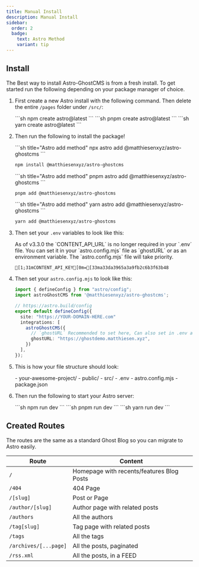 ```yaml
---
title: Manual Install
description: Manual Install
sidebar:
  order: 2
  badge: 
    text: Astro Method
    variant: tip
---
```


<MXYZIntegration 
    title="@matthiesenxyz/astro-ghostcms" 
    githubIntegrationURL='https://github.com/MatthiesenXYZ/astro-ghostcms/tree/main/packages/astro-ghostcms/'
    gitlabIntegrationURL='https://gitlab.com/matthiesenxyz/astro-ghostcms/-/tree/main/packages/astro-ghostcms?ref_type=heads'
    />

## Install

The Best way to install Astro-GhostCMS is from a fresh install.  To get started run the following depending on your package manager of choice.

<Steps>

1. First create a new Astro install with the following command. Then delete the entire `/pages` folder under `/src/`:

   <Tabs>
   <TabItem label="npm" icon="seti:npm">
   ```sh
   npm create astro@latest
   ```
   </TabItem>
   <TabItem label="pnpm" icon="pnpm">
   ```sh
   pnpm create astro@latest
   ```
   </TabItem>
   <TabItem label="yarn" icon="seti:yarn">
   ```sh
   yarn create astro@latest
   ```
   </TabItem>
   </Tabs>

2. Then run the following to install the package!

   <Tabs>
   <TabItem label="npm" icon="seti:npm">
   ```sh title="Astro add method"
   npx astro add @matthiesenxyz/astro-ghostcms
   ```

   ```sh title="Manual pkg Install"
   npm install @matthiesenxyz/astro-ghostcms
   ```
   </TabItem>
   <TabItem label="pnpm" icon="pnpm">
   ```sh title="Astro add method"
   pnpm astro add @matthiesenxyz/astro-ghostcms
   ```
   
   ```sh title="Manual pkg Install"
   pnpm add @matthiesenxyz/astro-ghostcms
   ```
   </TabItem>
   <TabItem label="yarn" icon="seti:yarn">
   ```sh title="Astro add method"
   yarn astro add @matthiesenxyz/astro-ghostcms
   ```
   
   ```sh title="Manual pkg Install"
   yarn add @matthiesenxyz/astro-ghostcms
   ```
   </TabItem>
   </Tabs>

3. Then set your `.env` variables to look like this:

   <Aside> As of v3.3.0 the `CONTENT_API_URL` is no longer required in your `.env` file.  You can set it in your `astro.config.mjs` file as `ghostURL` or as an environment variable.  The `astro.config.mjs` file will take priority. </Aside>

   ```ansi frame="code" title=".env"
   [1;31mCONTENT_API_KEY[0m=[33ma33da3965a3a9fb2c6b3f63b48
   ```

4. Then set your `astro.config.mjs` to look like this:

   ```ts frame="code" title="astro.config.mjs" wrap
   import { defineConfig } from "astro/config";
   import astroGhostCMS from '@matthiesenxyz/astro-ghostcms';

   // https://astro.build/config
   export default defineConfig({
     site: "https://YOUR-DOMAIN-HERE.com"
     integrations: [
       astroGhostCMS({
         // `ghostURL` Recommended to set here, Can also set in .env as CONTENT_API_URL
         ghostURL: "https://ghostdemo.matthiesen.xyz", 
       })
     ],
   });
   ```

5. This is how your file structure should look:

   <FileTree>
   - your-awesome-project/
     - public/
     - src/
     - .env
     - astro.config.mjs
     - package.json
   </FileTree>

6. Then run the following to start your Astro server:

   <Tabs>
   <TabItem label="npm" icon="seti:npm">
   ```sh
   npm run dev
   ```
   </TabItem>
   <TabItem label="pnpm" icon="pnpm">
   ```sh
   pnpm run dev
   ```
   </TabItem>
   <TabItem label="yarn" icon="seti:yarn">
   ```sh
   yarn run dev
   ```
   </TabItem>
   </Tabs>

</Steps>

## Created Routes

The routes are the same as a standard Ghost Blog so you can migrate to Astro easily.

| Route                 | Content                                   |
| --------------------- | ----------------------------------------- |
| `/`                   | Homepage with recents/features Blog Posts |
| `/404`                | 404 Page                                  |
| `/[slug]`             | Post or Page                              |
| `/author/[slug]`      | Author page with related posts            |
| `/authors`            | All the authors                           |
| `/tag[slug]`          | Tag page with related posts               |
| `/tags`               | All the tags                              |
| `/archives/[...page]` | All the posts, paginated                  |
| `/rss.xml`            | All the posts, in a FEED                  |